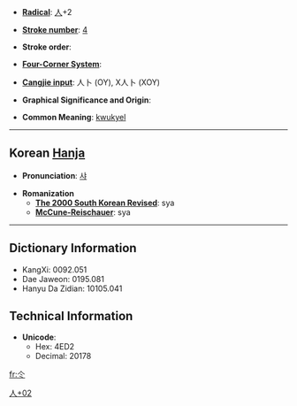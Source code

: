 * '''[[Wiktionary:Chinese radical index| Radical]]''': [[Wiktionary:Chinese radical index 人|人]]+2

* '''[[Wiktionary:Chinese total strokes index|Stroke number]]''': [[Wiktionary:Chinese total strokes index 4|4]]

* '''Stroke order''': 

* '''[[Wiktionary:Chinese four corner index|Four-Corner System]]''': 

* '''[[Wiktionary:Chinese Cangjie index|Cangjie input]]''': 人卜 (OY), X人卜 (XOY)

* '''Graphical Significance and Origin''': 

* '''Common Meaning''': [[kwukyel]]

----

== Korean [[Hanja]] ==

* '''Pronunciation''': [[샤]]

* '''Romanization'''
** '''[[The 2000 South Korean Revised Romanization|The 2000 South Korean Revised]]''': sya
** '''[[McCune-Reischauer]]''': sya

----

== Dictionary Information ==

* KangXi: 0092.051
* Dae Jaweon: 0195.081
* Hanyu Da Zidian: 10105.041

== Technical Information ==

* '''Unicode''':
** Hex: 4ED2
** Decimal: 20178

[[Category:Korean-only CJKV Characters|人+02]]

[[fr:仒]]